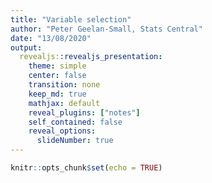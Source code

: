 ```yaml
---
title: "Variable selection"
author: "Peter Geelan-Small, Stats Central"
date: "13/08/2020"
output: 
  revealjs::revealjs_presentation:
    theme: simple
    center: false
    transition: none
    keep_md: true
    mathjax: default
    reveal_plugins: ["notes"]
    self_contained: false
    reveal_options:
      slideNumber: true
---
```



<style type="text/css">

.reveal {
	font-size: 30pt;
}

.reveal h1,
.reveal h2,
.reveal h3,
.reveal h4,
.reveal h5,
.reveal h6 {
  margin: $headingMargin;
  color: #963216;
}

.reveal p {
  text-align: left;
}

.reveal ul {
  display: block;
}

.reveal ol {
  display: block;
}  

</style>


```r

knitr::opts_chunk$set(echo = TRUE)

```


## 
